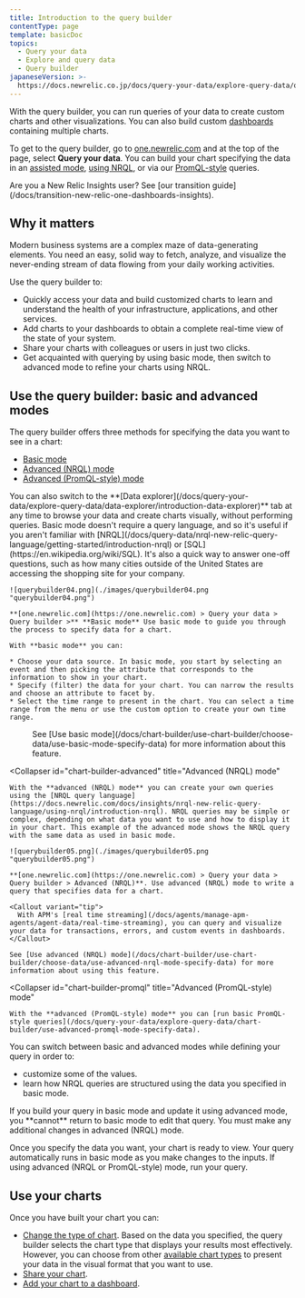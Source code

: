 ```yaml
---
title: Introduction to the query builder
contentType: page
template: basicDoc
topics:
  - Query your data
  - Explore and query data
  - Query builder
japaneseVersion: >-
  https://docs.newrelic.co.jp/docs/query-your-data/explore-query-data/query-builder/introduction-query-builder
---
```


With the query builder, you can run queries of your data to create custom charts and other visualizations. You can also build custom [dashboards](/docs/dashboards/manage-your-dashboard/manage-your-dashboard#dash-create-chart) containing multiple charts.

To get to the query builder, go to [one.newrelic.com](https://one.newrelic.com) and at the top of the page, select **Query your data**. You can build your chart specifying the data in an [assisted mode](/docs/chart-builder/use-chart-builder/choose-data/use-basic-mode-specify-data), [using NRQL](/docs/chart-builder/use-chart-builder/choose-data/use-advanced-nrql-mode-specify-data), or via our [PromQL-style](/docs/query-your-data/explore-query-data/chart-builder/use-advanced-promql-mode-specify-data) queries.

<Callout variant="important">
  Are you a New Relic Insights user? See [our transition guide](/docs/transition-new-relic-one-dashboards-insights).
</Callout>

## Why it matters

Modern business systems are a complex maze of data-generating elements. You need an easy, solid way to fetch, analyze, and visualize the never-ending stream of data flowing from your daily working activities.

Use the query builder to:

* Quickly access your data and build customized charts to learn and understand the health of your infrastructure, applications, and other services.
* Add charts to your dashboards to obtain a complete real-time view of the state of your system.
* Share your charts with colleagues or users in just two clicks.
* Get acquainted with querying by using basic mode, then switch to advanced mode to refine your charts using NRQL.

## Use the query builder: basic and advanced modes

The query builder offers three methods for specifying the data you want to see in a chart:

* [Basic mode](/docs/chart-builder/use-chart-builder/choose-data/use-basic-mode-specify-data)
* [Advanced (NRQL) mode](/docs/chart-builder/use-chart-builder/choose-data/use-advanced-nrql-mode-specify-data)
* [Advanced (PromQL-style) mode](#chart-builder-promql)

<Callout variant="tip">
  You can also switch to the **[Data explorer](/docs/query-your-data/explore-query-data/data-explorer/introduction-data-explorer)** tab at any time to browse your data and create charts visually, without performing queries.
</Callout>

<CollapserGroup>
  <Collapser
    id="chart-builder-basic"
    title="Basic mode"
  >
    Basic mode doesn't require a query language, and so it's useful if you aren't familiar with [NRQL](/docs/query-data/nrql-new-relic-query-language/getting-started/introduction-nrql) or [SQL](https://en.wikipedia.org/wiki/SQL). It's also a quick way to answer one-off questions, such as how many cities outside of the United States are accessing the shopping site for your company.

    ![querybuilder04.png](./images/querybuilder04.png "querybuilder04.png")

    **[one.newrelic.com](https://one.newrelic.com) > Query your data > Query builder >** **Basic mode** Use basic mode to guide you through the process to specify data for a chart.

    With **basic mode** you can:

    * Choose your data source. In basic mode, you start by selecting an event and then picking the attribute that corresponds to the information to show in your chart.
    * Specify (filter) the data for your chart. You can narrow the results and choose an attribute to facet by.
    * Select the time range to present in the chart. You can select a time range from the menu or use the custom option to create your own time range.
  </Collapser>

  <dd>
    See [Use basic mode](/docs/chart-builder/use-chart-builder/choose-data/use-basic-mode-specify-data) for more information about this feature.
  </dd>

  <Collapser
    id="chart-builder-advanced"
    title="Advanced (NRQL) mode"
  >
    With the **advanced (NRQL) mode** you can create your own queries using the [NRQL query language](https://docs.newrelic.com/docs/insights/nrql-new-relic-query-language/using-nrql/introduction-nrql). NRQL queries may be simple or complex, depending on what data you want to use and how to display it in your chart. This example of the advanced mode shows the NRQL query with the same data as used in basic mode.

    ![querybuilder05.png](./images/querybuilder05.png "querybuilder05.png")

    **[one.newrelic.com](https://one.newrelic.com) > Query your data > Query builder > Advanced (NRQL)**. Use advanced (NRQL) mode to write a query that specifies data for a chart.

    <Callout variant="tip">
      With APM's [real time streaming](/docs/agents/manage-apm-agents/agent-data/real-time-streaming), you can query and visualize your data for transactions, errors, and custom events in dashboards.
    </Callout>

    See [Use advanced (NRQL) mode](/docs/chart-builder/use-chart-builder/choose-data/use-advanced-nrql-mode-specify-data) for more information about using this feature.
  </Collapser>

  <Collapser
    id="chart-builder-promql"
    title="Advanced (PromQL-style) mode"
  >
    With the **advanced (PromQL-style) mode** you can [run basic PromQL-style queries](/docs/query-your-data/explore-query-data/chart-builder/use-advanced-promql-mode-specify-data).
  </Collapser>
</CollapserGroup>

You can switch between basic and advanced modes while defining your query in order to:

* customize some of the values.
* learn how NRQL queries are structured using the data you specified in basic mode.

<Callout variant="important">
  If you build your query in basic mode and update it using advanced mode, you **cannot** return to basic mode to edit that query. You must make any additional changes in advanced (NRQL) mode.
</Callout>

Once you specify the data you want, your chart is ready to view. Your query automatically runs in basic mode as you make changes to the inputs. If using advanced (NRQL or PromQL-style) mode, run your query.

## Use your charts

Once you have built your chart you can:

* [Change the type of chart](/docs/chart-builder/use-chart-builder/use-charts/use-your-charts#change-appearance). Based on the data you specified, the query builder selects the chart type that displays your results most effectively. However, you can choose from other [available chart types](/docs/insights/use-insights-ui/manage-dashboards/insights-chart-types) to present your data in the visual format that you want to use.
* [Share your chart](/docs/chart-builder/use-chart-builder/use-charts/use-your-charts#share-charts).
* [Add your chart to a dashboard](/docs/chart-builder/use-chart-builder/use-charts/use-your-charts#add-to-dashboard).
